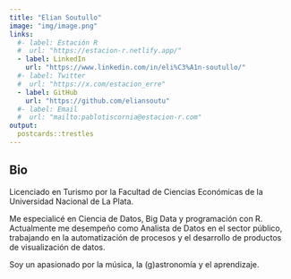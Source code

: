 ```yaml
---
title: "Elian Soutullo"
image: "img/image.png"
links:
  #- label: Estación R
  #  url: "https://estacion-r.netlify.app/"
  - label: LinkedIn
    url: "https://www.linkedin.com/in/eli%C3%A1n-soutullo/"
  #- label: Twitter
  #  url: "https://x.com/estacion_erre"
  - label: GitHub
    url: "https://github.com/eliansoutu"
  #- label: Email
  #  url: "mailto:pablotiscornia@estacion-r.com"
output:
  postcards::trestles
---
```


## Bio

Licenciado en Turismo por la Facultad de Ciencias Económicas de la Universidad Nacional de La Plata.

Me especialicé en Ciencia de Datos, Big Data y programación con R. Actualmente me desempeño como Analista de Datos en el sector público, trabajando en la automatización de procesos y el desarrollo de productos de visualización de datos. 

Soy un apasionado por la música, la (g)astronomía y el aprendizaje. 
